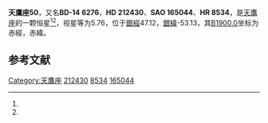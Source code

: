 {{Starbox begin
| name = 天鷹座50
}}
{{Starbox observe
| epoch = [[J2000.0|J2000.0]]
| constell = [[天鷹座|天鷹座]]<ref name=SIMBAD>{{cite web
 | url=http://simbad.u-strasbg.fr/simbad/sim-id?Ident=HR+8534
 | title=Pulsating variable Star
 | publisher=Centre de Données astronomiques de Strasbourg
 | work=SIMBAD
 | accessdate=2012-07-13
 | archive-date=2016-03-19
 | archive-url=https://web.archive.org/web/20160319054450/http://simbad.u-strasbg.fr/simbad/sim-id?Ident=HR+8534
 | dead-url=no
 }}</ref><ref name=DATA>{{cite web
 | url=http://vizier.u-strasbg.fr/viz-bin/VizieR-5?-out.add=.&-source=5050&-corr=PK=HR&-out.max=9999&HR=8534
 | title=VizieR Detailed Page
 | accessdate=2012-07-13
 | archive-date=2019-06-13
 | archive-url=https://web.archive.org/web/20190613091559/http://vizier.u-strasbg.fr/viz-bin/VizieR-5?-out.add=.&-source=5050&-corr=PK=HR&-out.max=9999&HR=8534
 }}</ref>
| 星官 = 
| ra = {{RA|22|24|27.1}}<ref name=SIMBAD /><ref name=DATA />
| dec = {{DEC|-13|31|46}}<ref name=SIMBAD /><ref name=DATA />
| appmag_v = 5.76<ref name=SIMBAD /><ref name=DATA />
}}
{{Starbox character
| class = G6.5III<ref name=SIMBAD /><ref name=DATA />
| b-v = 0.97<ref name=SIMBAD /><ref name=DATA />
| u-b = 0.71<ref name=SIMBAD /><ref name=DATA />
| r-i = <ref name=SIMBAD /><ref name=DATA />
| variable = 
}}
{{Starbox astrometry
| radial_v = 0.71
| prop_mo_ra = -21
| parallax = 
| p_error = 
}}
{{Starbox catalog
| names =BD-14 6276，[[SAO星表|SAO]] 165044，[[HD星表|HD]] 212430，[[HR星表|HR]] 8534}}
{{Starbox reference |Simbad=HR+8534}}
{{Starbox end}}

'''天鷹座50'''，又名'''BD-14 6276'''，'''HD 212430'''、'''SAO 165044'''、'''HR 8534'''，是[[天鷹座|天鷹座]]的一颗恒星<ref name=SIMBAD /><ref name=DATA />，视星等为5.76，位于[[銀道座標系|銀經]]47.12，[[銀道座標系|銀緯]]-53.13，其[[B1900.0|B1900.0]]坐标为赤經{{RA|22|19|5.7}}，赤緯{{DEC|-14|-53.13|11}}。

== 参考文献 ==
{{reflist}}

{{star-stub}}

{{天鷹座恒星}}
[[Category:天鷹座|Category:天鷹座]]
[[Category:HD和HDE天體|212430]]
[[Category:HR天體|8534]]
[[Category:SAO天體|165044]]
